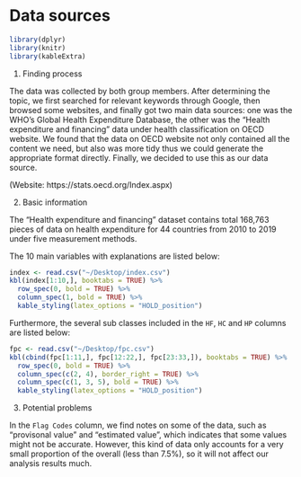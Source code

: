 # Data sources

```r
library(dplyr)
library(knitr)
library(kableExtra)
```

1. Finding process

The data was collected by both group members. After determining the topic, we first searched for relevant keywords through Google, then browsed some websites, and finally got two main data sources: one was the WHO's Global Health Expenditure Database, the other was the "Health expenditure and financing" data under health classification on OECD website. We found that the data on OECD website not only contained all the content we need, but also was more tidy thus we could generate the appropriate format directly. Finally, we decided to use this as our data source.  

(Website: https://stats.oecd.org/Index.aspx)

2. Basic information

The "Health expenditure and financing" dataset contains total 168,763 pieces of data on health expenditure for 44 countries from 2010 to 2019 under five measurement methods.

The 10 main variables with explanations are listed below:

```r
index <- read.csv("~/Desktop/index.csv")
kbl(index[1:10,], booktabs = TRUE) %>%
  row_spec(0, bold = TRUE) %>%
  column_spec(1, bold = TRUE) %>%
  kable_styling(latex_options = "HOLD_position")
```

Furthermore, the several sub classes included in the `HF`, `HC` and `HP` columns are listed below:

```r
fpc <- read.csv("~/Desktop/fpc.csv")
kbl(cbind(fpc[1:11,], fpc[12:22,], fpc[23:33,]), booktabs = TRUE) %>%
  row_spec(0, bold = TRUE) %>%
  column_spec(c(2, 4), border_right = TRUE) %>%
  column_spec(c(1, 3, 5), bold = TRUE) %>%
  kable_styling(latex_options = "HOLD_position")
```

3. Potential problems

In the `Flag Codes` column, we find notes on some of the data, such as "provisonal value" and "estimated value", which indicates that some values might not be accurate. However, this kind of data only accounts for a very small proportion of the overall (less than 7.5%), so it will not affect our analysis results much.